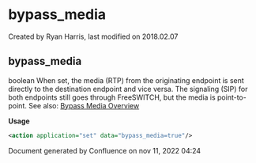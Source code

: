 
# bypass_media 

 Created by  Ryan Harris, last modified on 2018.02.07

## bypass_media

boolean When set, the media (RTP) from the originating endpoint is sent directly to the destination endpoint and vice versa. The signaling (SIP) for both endpoints still goes through FreeSWITCH, but the media is point-to-point. See also: [Bypass Media Overview](../FreeSWITCH-Explained/Codecs-and-Media/Bypass-Media-Overview/index.mdx#faq)

**Usage**

```xml
<action application="set" data="bypass_media=true"/>
```

Document generated by Confluence on nov 11, 2022 04:24

